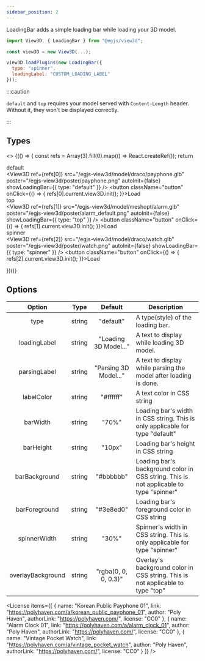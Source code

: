 ```yaml
---
sidebar_position: 2
---
```



LoadingBar adds a simple loading bar while loading your 3D model.


```js
import View3D, { LoadingBar } from "@egjs/view3d";

const view3D = new View3D(...);

view3D.loadPlugins(new LoadingBar({
  type: "spinner",
  loadingLabel: "CUSTOM_LOADING_LABEL"
}));
```

:::caution

`default` and `top` requires your model served with `Content-Length` header.
Without it, they won't be displayed correctly.

:::

## Types
<>
{(() => {
  const refs = Array(3).fill(0).map(() => React.createRef());
  return <div className="columns has-text-centered">
    <div className="column">
      <div className="column is-size-4">default</div>
      <View3D
        ref={refs[0]}
        src="/egjs-view3d/model/draco/payphone.glb"
        poster="/egjs-view3d/poster/payphone.png"
        autoInit={false}
        showLoadingBar={{ type: "default" }} />
      <button className="button" onClick={() => { refs[0].current.view3D.init(); }}>Load</button>
    </div>
    <div className="column">
      <div className="column is-size-4">top</div>
      <View3D
        ref={refs[1]}
        src="/egjs-view3d/model/meshopt/alarm.glb"
        poster="/egjs-view3d/poster/alarm_default.png"
        autoInit={false}
        showLoadingBar={{ type: "top" }} />
      <button className="button" onClick={() => { refs[1].current.view3D.init(); }}>Load</button>
    </div>
    <div className="column">
      <div className="column is-size-4">spinner</div>
      <View3D
        ref={refs[2]}
        src="/egjs-view3d/model/draco/watch.glb"
        poster="/egjs-view3d/poster/watch.png"
        autoInit={false}
        showLoadingBar={{ type: "spinner" }} />
      <button className="button" onClick={() => { refs[2].current.view3D.init(); }}>Load</button>
    </div>
  </div>
})()}
</>


## Options
|Option|Type|Default|Description|
|:---:|---|:---:|---|
|type|string|"default"|A type(style) of the loading bar.|
|loadingLabel|string|"Loading 3D Model..."|A text to display while loading 3D model.|
|parsingLabel|string|"Parsing 3D Model..."|A text to display while parsing the model after loading is done.|
|labelColor|string|"#ffffff"|A text color in CSS string|
|barWidth|string|"70%"|Loading bar's width in CSS string. This is only applicable for type "default"|
|barHeight|string|"10px"|Loading bar's height in CSS string|
|barBackground|string|"#bbbbbb"|Loading bar's background color in CSS string. This is not applicable to type "spinner"|
|barForeground|string|"#3e8ed0"|Loading bar's foreground color in CSS string|
|spinnerWidth|string|"30%"|Spinner's width in CSS string. This is only applicable for type "spinner"|
|overlayBackground|string|"rgba(0, 0, 0, 0.3)"|Overlay's background color in CSS string. This is not applicable to type "top"|

<License items={[
  {
    name: "Korean Public Payphone 01",
    link: "https://polyhaven.com/a/korean_public_payphone_01",
    author: "Poly Haven",
    authorLink: "https://polyhaven.com/",
    license: "CC0"
  },
    {
    name: "Alarm Clock 01",
    link: "https://polyhaven.com/a/alarm_clock_01",
    author: "Poly Haven",
    authorLink: "https://polyhaven.com/",
    license: "CC0"
  },
  {
    name: "Vintage Pocket Watch",
    link: "https://polyhaven.com/a/vintage_pocket_watch",
    author: "Poly Haven",
    authorLink: "https://polyhaven.com/",
    license: "CC0"
  }
]} />
